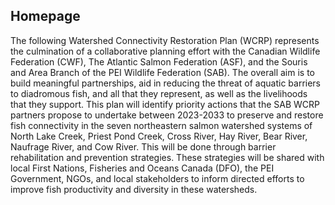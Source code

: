 
## Homepage {-}

The following Watershed Connectivity Restoration Plan (WCRP) represents the culmination of a collaborative planning effort with the Canadian Wildlife Federation (CWF), The Atlantic Salmon Federation (ASF), and the Souris and Area Branch of the PEI Wildlife Federation (SAB). The overall aim is to build meaningful partnerships, aid in reducing the threat of aquatic barriers to diadromous fish, and all that they represent, as well as the livelihoods that they support. This plan will identify priority actions that the SAB WCRP partners propose to undertake between 2023-2033 to preserve and restore fish connectivity in the seven northeastern salmon watershed systems of North Lake Creek, Priest Pond Creek, Cross River, Hay River, Bear River, Naufrage River, and Cow River. This will be done through barrier rehabilitation and prevention strategies. These strategies will be shared with local First Nations, Fisheries and Oceans Canada (DFO), the PEI Government, NGOs, and local stakeholders to inform directed efforts to improve fish productivity and diversity in these watersheds.